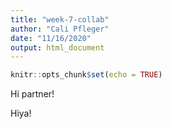 ```yaml
---
title: "week-7-collab"
author: "Cali Pfleger"
date: "11/16/2020"
output: html_document
---
```


```r
knitr::opts_chunk$set(echo = TRUE)
```

Hi partner! 

Hiya! 